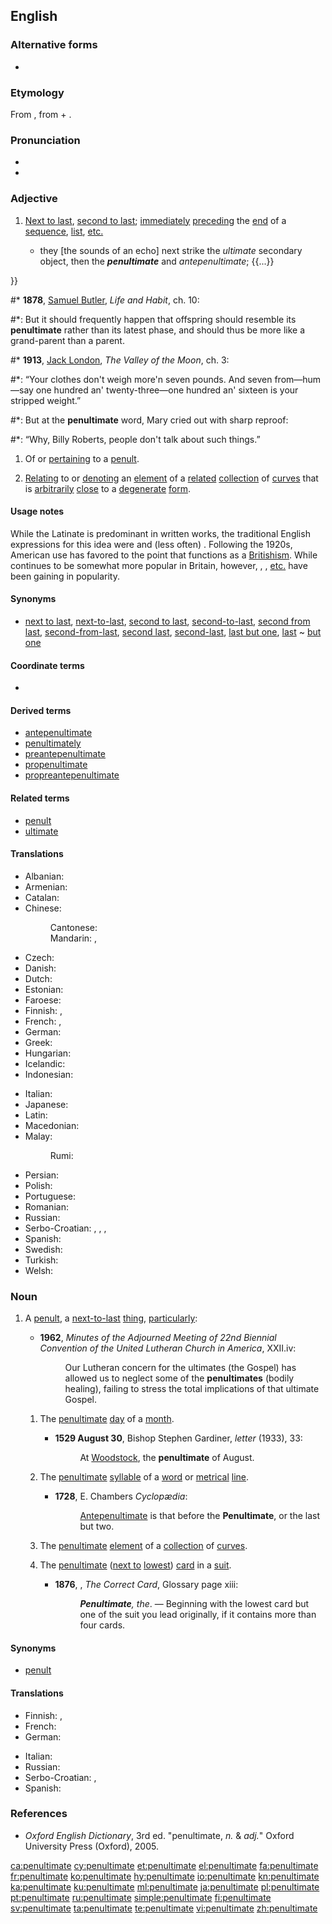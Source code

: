 {{was wotd|2006|November|29}}
==English==

===Alternative forms===
* {{l|en|pænultimate}}

===Etymology===
From {{etyl|la|en}} {{m|la|paenultimus}}, from {{m|la|paene||almost}} + {{m|la|ultimus||last}}.

===Pronunciation===
* {{IPA|/pɪˈnʌltɪmət/|lang=en}}
* {{audio|en-us-penultimate.ogg|Audio (US)|lang=en}}

===Adjective===
{{en-adj|-}}

# {{label|en|UK|in|_|US|_|usually|formal|literary|or|scholarly}} [[next to last|Next to last]], [[second to last]]; [[immediately]] [[preceding]] the [[end]] of a [[sequence]], [[list]], [[etc.]]
#* {{quote-book
|year=1677
|isbn=
|date=
|author={{w|Robert Plot}}
|title=The natural history of Oxford-shire: Being an Essay Toward the Natural History of England
|url=http://books.google.com/books?id=EUqd_M1x40QC&pg=PA15
|page=15
|chapter=Of the Heavens and Air
|passage={{...}} they [the sounds of an echo] next strike the ''ultimate'' secondary object, then the '''''penultimate''''' and ''antepenultimate''; {{...}}
}}
#* '''1878''', [[w:Samuel Butler (novelist)|Samuel Butler]], ''Life and Habit'', ch. 10:
#*: But it should frequently happen that offspring should resemble its '''penultimate''' rather than its latest phase, and should thus be more like a grand-parent than a parent.
#* '''1913''', [[w:Jack London|Jack London]], ''The Valley of the Moon'', ch. 3:
#*: “Your clothes don't weigh more'n seven pounds. And seven from—hum—say one hundred an' twenty-three—one hundred an' sixteen is your stripped weight.”
#*: But at the '''penultimate''' word, Mary cried out with sharp reproof:
#*: “Why, Billy Roberts, people don't talk about such things.”
# {{label|en|linguistics}} Of or [[pertaining]] to a [[penult]].
# {{label|en|math|rare}} [[relating|Relating]] to or [[denoting]] an [[element]] of a [[related]] [[collection]] of [[curve]]s that is [[arbitrarily]] [[close]] to a [[degenerate]] [[form]].

====Usage notes====
While the Latinate {{m|en||penultimate}} is predominant in written works, the traditional English expressions for this idea were {{m|en|last but one}} and (less often) {{m|en|second last}}. Following the 1920s, American use has favored {{m|en|next to last}} to the point that {{m|en||last but one}} functions as a [[Britishism]]. While {{m|en||last but one}} continues to be somewhat more popular in Britain, however, {{m|en||next to last}}, {{m|en|second to last}}, [[etc.]] have been gaining in popularity.

====Synonyms====
* {{sense|immediately preceding the end of a list, sequence, etc.}} [[next to last]], [[next-to-last]], [[second to last]], [[second-to-last]], [[second from last]], [[second-from-last]], [[second last]], [[second-last]], {{label|en|now|chiefly|UK}} [[last but one]], [[last]] ~ [[but]] [[one]]

====Coordinate terms====
* {{syllable adjectives}}

====Derived terms====
* [[antepenultimate]]
* [[penultimately]]
* [[preantepenultimate]]
* [[propenultimate]]
* [[propreantepenultimate]]

====Related terms====
* [[penult]]
* [[ultimate]]

====Translations====
{{trans-top|next-to-last in a sequence}}
* Albanian: {{t+|sq|parafundit}}
* Armenian: {{t|hy|նախավերջին}}
* Catalan: {{t|ca|penúltim}}
* Chinese:
*: Cantonese: {{t|yue|尾二|tr=mei1 ji2|sc=Hani}}
*: Mandarin: {{t|cmn|倒數第二的|sc=Hani}}, {{t|cmn|倒数第二的|tr=dàoshǔ dì'èr de|sc=Hani}}
* Czech: {{t+|cs|předposlední}}
* Danish: {{t|da|næstsidst}}
* Dutch: {{t+|nl|voorlaatste}}
* Estonian: {{t+|et|eelviimane}}
* Faroese: {{t|fo|næstsíðstur}}
* Finnish: {{t|fi|toiseksi viimeinen}}, {{t|fi|viimeistä edellinen}}
* French: {{t+|fr|avant-dernier}}, {{t+|fr|pénultième}}
* German: {{t|de|vorletzt}}
* Greek: {{t+|el|προτελευταίος|m}}
* Hungarian: {{t+|hu|utolsó előtti}}
* Icelandic: {{t|is|næstsíðastur}}
* Indonesian: {{t|id|kedua terakhir}}
{{trans-mid}}
* Italian: {{t+|it|penultimo}}
* Japanese: {{t|ja|最後から二番目|tr=saigo kara ni-banme|sc=Jpan}}
* Latin: {{t|la|paenultimus}}
* Macedonian: {{t|mk|претпоследен|m|tr=pretpósleden}}
* Malay:
*: Rumi: {{t+|ms|praakhir}}
* Persian: {{t|fa|یکی مانده به آخر|tr=yeki-mânde-be-âxar|sc=fa-Arab}}
* Polish: {{t+|pl|przedostatni}}
* Portuguese: {{t+|pt|penúltimo}}
* Romanian: {{t+|ro|penultim}}
* Russian: {{t+|ru|предпосле́дний}}
* Serbo-Croatian: {{t+|sh|prȅtposljednjī}}, {{t|sh|prȅtposlednjī}}, {{t|sh|пре̏тпосљедњӣ}}, {{t|sh|пре̏тпоследњӣ}}
* Spanish: {{t+|es|penúltimo}}
* Swedish: {{t|sv|näst sist}}
* Turkish: {{t|tr|sondan bir önceki}}
* Welsh: {{t|cy|gobennol}}
{{trans-bottom}}

===Noun===
{{en-noun}}

# {{label|en|uncommon}} A [[penult]], a [[next-to-last]] [[thing]], [[particularly]]:
#* '''1962''', ''Minutes of the Adjourned Meeting of 22nd Biennial Convention of the United Lutheran Church in America'', XXII.iv:
#*: Our Lutheran concern for the ultimates (the Gospel) has allowed us to neglect some of the '''penultimates''' (bodily healing), failing to stress the total implications of that ultimate Gospel.
## {{label|en|obsolete|rare}} The [[#Adjective|penultimate]] [[day]] of a [[month]].
##* '''1529 August 30''', Bishop Stephen Gardiner, ''letter'' (1933), 33:
##*: At [[w:Woodstock, England|Woodstock]], the '''penultimate''' of August.
## {{label|en|linguistics|literature|uncommon}} The [[#Adjective|penultimate]] [[syllable]] of a [[word]] or [[metrical]] [[line]].
##* '''1728''', E. Chambers ''Cyclopædia'':
##*: [[antepenultimate|Antepenultimate]] is that before the '''Penultimate''', or the last but two.
## {{label|en|math|obsolete|rare}} The [[#Adjective|penultimate]] [[element]] of a [[collection]] of [[curve]]s.
## {{label|en|cards|uncommon}} The [[#Adjective|penultimate]] ([[next to]] [[lowest]]) [[card]] in a [[suit]].
##* '''1876''', {{w|Arthur Campbell-Walker}}, ''The Correct Card'', Glossary page xiii:
##*: '''''Penultimate''', the''. — Beginning with the lowest card but one of the suit you lead originally, if it contains more than four cards.

====Synonyms====
* {{label|en|A next-to-last thing}} [[penult]]

====Translations====
{{trans-top|something right before the last one}}
* Finnish: {{t|fi|toiseksi viimeinen}}, {{t|fi|viimeistä edellinen}}
* French: {{t+|fr|avant-dernier|m}}
* German: {{t|de|vorletzt}}
{{trans-mid}}
* Italian: {{t+|it|penultimo|m}}
* Russian: {{t+|ru|предпосле́дний}}
* Serbo-Croatian: {{t|sh|предзадњи|m|sc=Cyrl}}, {{t|sh|претпоследњи|m|tr=pretposlednji|sc=Cyrl}}
* Spanish: {{t+|es|penúltimo|m}}
{{trans-bottom}}

===References===
* ''Oxford English Dictionary'', 3rd&nbsp;ed. "penultimate, ''n.'' & ''adj.''" Oxford University Press (Oxford), 2005.

[[ca:penultimate]]
[[cy:penultimate]]
[[et:penultimate]]
[[el:penultimate]]
[[fa:penultimate]]
[[fr:penultimate]]
[[ko:penultimate]]
[[hy:penultimate]]
[[io:penultimate]]
[[kn:penultimate]]
[[ka:penultimate]]
[[ku:penultimate]]
[[ml:penultimate]]
[[ja:penultimate]]
[[pl:penultimate]]
[[pt:penultimate]]
[[ru:penultimate]]
[[simple:penultimate]]
[[fi:penultimate]]
[[sv:penultimate]]
[[ta:penultimate]]
[[te:penultimate]]
[[vi:penultimate]]
[[zh:penultimate]]